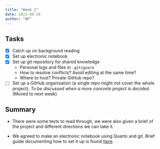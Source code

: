 ```yaml
---
title: "Week 1"
date: 2023-09-28
author: "NP"
---
```


## Tasks

-   [x] Catch up on background reading
-   [x] Set up electronic notebook
-   [x] Set up git repository for shared knowledge
    -   Personal logs and files in `.gitignore`
    -   How to resolve conflicts? Avoid editing at the same time?
    -   Where to host? Private GitHub repo?
-   [ ] Set up a GitHub organisation (a single repo might not cover the whole
    project). _To be discussed when a more concrete project is decided_. (Moved to
    next week)

## Summary

- There were some texts to read through, we were also given a brief of the
project and different directions we can take it.

- We agreed to make an electronic notebook using Quarto and git. Brief guide
documenting how to set it up is found [here](../shared/repo.qmd).
